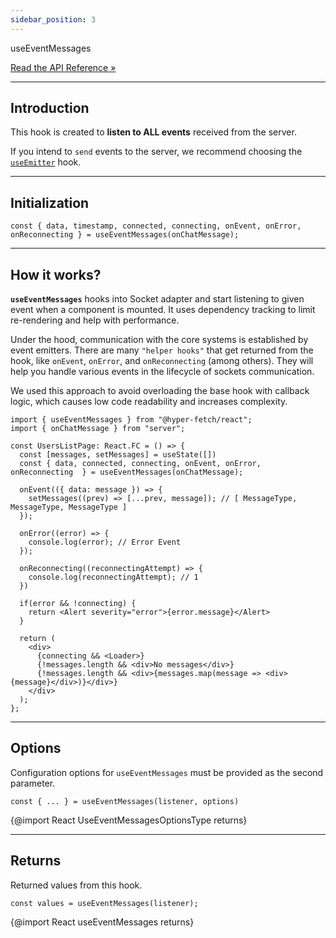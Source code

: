 ```yaml
---
sidebar_position: 3
---
```


<div class="api-link">
  <div class="api-link-title">useEventMessages</div>
  <div class="api-link-sub-title">

[Read the API Reference »](/api/React/Hook/useEventMessages.mdx)

  </div>
</div>

---

## Introduction

This hook is created to **listen to ALL events** received from the server.

If you intend to `send` events to the server, we recommend choosing the
[`useEmitter`](/documentation/04-React/03-Sockets/useEmitter.mdx) hook.

---

## Initialization

```tsx
const { data, timestamp, connected, connecting, onEvent, onError, onReconnecting } = useEventMessages(onChatMessage);
```

---

## How it works?

**`useEventMessages`** hooks into Socket adapter and start listening to given event when a component is mounted. It uses
dependency tracking to limit re-rendering and help with performance.

Under the hood, communication with the core systems is established by event emitters. There are many `"helper hooks"`
that get returned from the hook, like `onEvent`, `onError`, and `onReconnecting` (among others). They will help you
handle various events in the lifecycle of sockets communication.

We used this approach to avoid overloading the base hook with callback logic, which causes low code readability and
increases complexity.

```tsx
import { useEventMessages } from "@hyper-fetch/react";
import { onChatMessage } from "server";

const UsersListPage: React.FC = () => {
  const [messages, setMessages] = useState([])
  const { data, connected, connecting, onEvent, onError, onReconnecting  } = useEventMessages(onChatMessage);

  onEvent(({ data: message }) => {
    setMessages((prev) => [...prev, message]); // [ MessageType, MessageType, MessageType ]
  });

  onError((error) => {
    console.log(error); // Error Event
  });

  onReconnecting((reconnectingAttempt) => {
    console.log(reconnectingAttempt); // 1
  })

  if(error && !connecting) {
    return <Alert severity="error">{error.message}</Alert>
  }

  return (
    <div>
      {connecting && <Loader>}
      {!messages.length && <div>No messages</div>}
      {!messages.length && <div>{messages.map(message => <div>{message}</div>)}</div>}
    </div>
  );
};
```

---

## Options

Configuration options for `useEventMessages` must be provided as the second parameter.

```tsx
const { ... } = useEventMessages(listener, options)
```

{@import React UseEventMessagesOptionsType returns}

---

## Returns

Returned values from this hook.

```tsx
const values = useEventMessages(listener);
```

{@import React useEventMessages returns}
